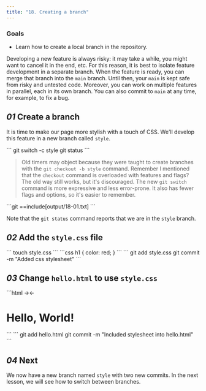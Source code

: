 ```yaml
---
title: "18. Creating a branch"
---
```


### Goals

- Learn how to create a local branch in the repository.

Developing a new feature is always risky: it may take a while, you might want to cancel it in the end, etc. For this reason, it is best to isolate feature development in a separate branch. When the feature is ready, you can merge that branch into the `main` branch. Until then, your `main` is kept safe from risky and untested code. Moreover, you can work on multiple features in parallel, each in its own branch. You can also commit to `main` at any time, for example, to fix a bug.

## _01_ Create a branch

It is time to make our page more stylish with a touch of CSS. We'll develop this feature in a new branch called `style`.

<Run>
```
git switch -c style
git status
```
</Run>

> Old timers may object because they were taught to create branches with the `git checkout -b style` command. Remember I mentioned that the `checkout` command is overloaded with features and flags? The old way still works, but it's discouraged. The new `git switch` command is more expressive and less error-prone. It also has fewer flags and options, so it's easier to remember.

<Output>
```git
==include[output/18-01.txt]
```
</Output>

Note that the `git status` command reports that we are in the `style` branch.

## _02_ Add the `style.css` file

<Run>
```
touch style.css
```
</Run>

<File file="style.css">
```css
h1 {
  color: red;
}
```
</File>

<Run>
```
git add style.css
git commit -m "Added css stylesheet"
```
</Run>

## _03_ Change `hello.html` to use `style.css`

<File file="hello.html">
```html
<!-- Author: Alexander Shvets (alex@githowto.com) -->
<html>
  <head>
    →<link type="text/css" rel="stylesheet" media="all" href="style.css" />←
  </head>
  <body>
    <h1>Hello, World!</h1>
  </body>
</html>
```
</File>

<Run>
```
git add hello.html
git commit -m "Included stylesheet into hello.html"
```
</Run>

## _04_ Next

We now have a new branch named `style` with two new commits. In the next lesson, we will see how to switch between branches.
